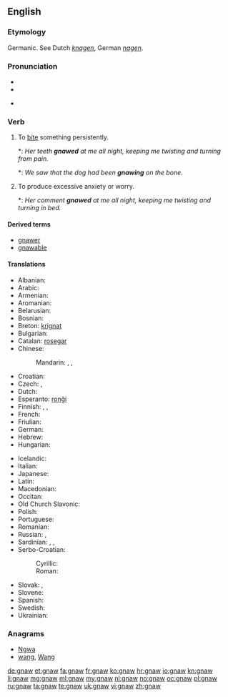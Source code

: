 ==English==

===Etymology===
Germanic. See Dutch ''[[knagen]]'', German ''[[nagen]]''.

===Pronunciation===
* {{IPA|/nɔː/}}
* {{audio|en-us-gnaw.ogg|Audio (US)}}

* {{rhymes|ɔː}}

===Verb===
{{en-verb|gnaws|gnawing|gnawed|'''[[gnawed]]''' or '''[[gnawn]]'''}}

# {{transitive}} To [[bite]] something persistently.
#*: ''Her teeth '''gnawed''' at me all night, keeping me twisting and turning from pain.''
#*: ''We saw that the dog had been '''gnawing''' on the bone.''
# {{intransitive}} To produce excessive anxiety or worry.
#*: ''Her comment '''gnawed''' at me all night, keeping me twisting and turning in bed.''

====Derived terms====
* [[gnawer]]
* [[gnawable]]

====Translations====
{{trans-top|to bite something persistently}}
* Albanian: {{t-|sq|bren|xs=Albanian}}
* Arabic: {{t|ar|نخر|tr=nákhara|sc=Arab}}
* Armenian: {{t-|hy|կրծել|tr=krçel}}
* Aromanian: {{t|rup|arod}}
* Belarusian: {{t|be|грызці|tr=hrýzci|sc=Cyrl}}
* Bosnian: {{t-|bs|glodati}}
* Breton: [[krignat]]
* Bulgarian: {{t|bg|гриза|tr=grizá|sc=Cyrl}}
* Catalan: [[rosegar]]
* Chinese:
*: Mandarin: {{t|zh|啃|tr=kěn|sc=Hani}}, {{t|zh|咬|tr=yǎo|sc=Hani}}, {{t|zh|噬|tr=shì|sc=Hani}}
* Croatian: {{t+|hr|glodati}}
* Czech: {{t|cs|hlodat}}, {{t|cs|hryzat}}
* Dutch: {{t+|nl|knagen}}
* Esperanto: [[ronĝi]]
* Finnish: {{t-|fi|jyrsiä}}, {{t-|fi|jäytää}}, {{t+|fi|kalvaa}}
* French: {{t+|fr|ronger}}
* Friulian: {{t|fur|roseâ}}
* German: {{t+|de|nagen}}
* Hebrew: {{t|he|כרסם|tr=kirsém|alt=כִּרְסֵם|sc=Hebr}}
* Hungarian: {{t+|hu|rág}}
{{trans-mid}}
* Icelandic: {{t+|is|naga}}
* Italian: {{t-|it|rodere}}
* Japanese: {{t|ja|齧る|tr=かじる, kajiru|sc=Jpan}}
* Latin: {{t-|la|rodo|alt=rōdō}}
* Macedonian: {{t|mk|гриза|tr=grizá|sc=Cyrl}}
* Occitan: {{t|oc|rodejar}}
* Old Church Slavonic: {{tø|cu|грꙑзти|sc=Cyrs}}
* Polish: {{t|pl|gryźć}}
* Portuguese: {{t+|pt|roer}}
* Romanian: {{t-|ro|roade}}
* Russian: {{t|ru|грызть|tr=gryzt'|sc=Cyrl}} {{impf}}, {{t|ru|глодать|tr=glodát'|sc=Cyrl}} {{impf}}
* Sardinian: {{t|sc|rodere}}, {{t|sc|arroere}}, {{t|sc|roere}}
* Serbo-Croatian:
*: Cyrillic: {{t|sh|глодати}}
*: Roman: {{t|sh|glodati}}
* Slovak: {{t|sk|hlodať}}, {{t|sk|hrýzť}}
* Slovene: {{t|sl|gristi}}
* Spanish: {{t+|es|roer}}
* Swedish: {{t|sv|gnaga}}
* Ukrainian: {{t|uk|гризти|tr=hrýzty|sc=Cyrl}}
{{trans-bottom}}

===Anagrams===
* [[Ngwa#English|Ngwa]]
* [[wang#English|wang]], [[Wang#English|Wang]]

[[de:gnaw]]
[[et:gnaw]]
[[fa:gnaw]]
[[fr:gnaw]]
[[ko:gnaw]]
[[hr:gnaw]]
[[io:gnaw]]
[[kn:gnaw]]
[[li:gnaw]]
[[mg:gnaw]]
[[ml:gnaw]]
[[my:gnaw]]
[[nl:gnaw]]
[[no:gnaw]]
[[oc:gnaw]]
[[pl:gnaw]]
[[ru:gnaw]]
[[ta:gnaw]]
[[te:gnaw]]
[[uk:gnaw]]
[[vi:gnaw]]
[[zh:gnaw]]